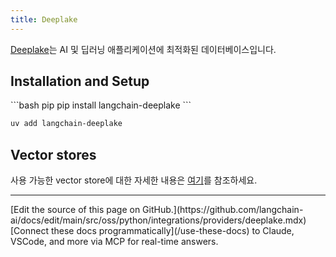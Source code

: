 ```yaml
---
title: Deeplake
---
```


[Deeplake](https://www.deeplake.ai/)는 AI 및 딥러닝 애플리케이션에 최적화된 데이터베이스입니다.


## Installation and Setup

<CodeGroup>
```bash pip
pip install langchain-deeplake
```

```bash uv
uv add langchain-deeplake
```
</CodeGroup>

## Vector stores

사용 가능한 vector store에 대한 자세한 내용은
[여기](/oss/python/integrations/vectorstores/activeloop_deeplake)를 참조하세요.

---

<Callout icon="pen-to-square" iconType="regular">
    [Edit the source of this page on GitHub.](https://github.com/langchain-ai/docs/edit/main/src/oss/python/integrations/providers/deeplake.mdx)
</Callout>
<Tip icon="terminal" iconType="regular">
    [Connect these docs programmatically](/use-these-docs) to Claude, VSCode, and more via MCP for    real-time answers.
</Tip>
